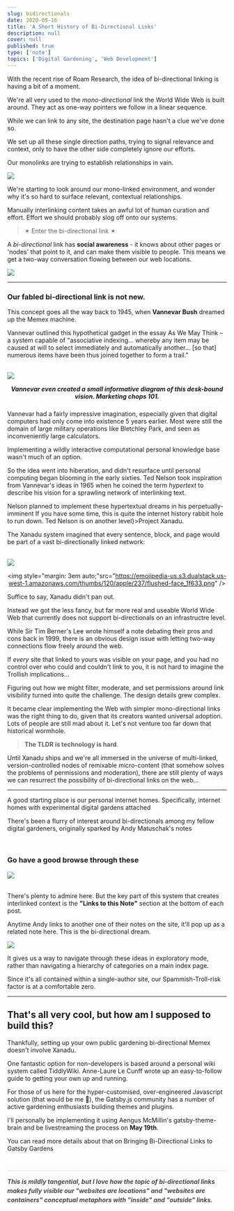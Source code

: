 ```yaml
---
slug: bidirectionals
date: 2020-05-16
title: 'A Short History of Bi-Directional Links'
description: null
cover: null
published: true
type: ['note']
topics: ['Digital Gardening', 'Web Development']
---
```



With the recent rise of <a to="https://roamresearch.com/">Roam Research</a>, the idea of bi-directional linking is having a bit of a moment. 

We're all very used to the _mono-directional_ link the World Wide Web is built around. They act as one-way pointers we follow in a linear sequence. 

While we can link to any site, the destination page hasn't a clue we've done so.

We set up all these single direction paths, trying to signal relevance and context, only to have the other side completely ignore our efforts.

Our monolinks are trying to establish relationships in vain. 


<Image src="https://res.cloudinary.com/dg3gyk0gu/image/upload/v1589455927/maggieappleton.com/notes/Hyperlinks.png" />


We're starting to look around our mono-linked environment, and wonder why it's so hard to surface relevant, contextual relationships.

Manually interlinking content takes an awful lot of human curation and effort. Effort we should probably slog off onto our systems.

> ✶ Enter the bi-directional link ✶

A _bi-directional_ link has **social awareness** - it knows about other pages or 'nodes' that point to it, and can make them visible to people. This means we get a two-way conversation flowing between our web locations.


<Image src="https://res.cloudinary.com/dg3gyk0gu/image/upload/v1589455927/maggieappleton.com/notes/Hyperlinks_2.png" />



---

### Our fabled **bi-directional link** is not new.

This concept goes all the way back to 1945, when **Vannevar Bush** dreamed up the <a to="https://en.wikipedia.org/wiki/Memex">Memex</a> machine.

 Vannevar outlined this hypothetical gadget in the essay <a to="https://www.theatlantic.com/magazine/archive/1945/07/as-we-may-think/303881/">As We May Think</a> – a system capable of "associative indexing... whereby any item may be caused at will to select immediately and automatically another... [so that] numerous items have been thus joined together to form a trail."

<br />

<SmallCenter>

 <Image src="https://res.cloudinary.com/dg3gyk0gu/image/upload/c_scale,w_960/v1589545798/maggieappleton.com/notes/memex.jpg" />

 <h5 style="text-align: center; margin-top: 1em; ">Vannevar even created a small informative diagram of this desk-bound vision. Marketing chops 101.</h5>

 </SmallCenter>

Vannevar had a fairly impressive imagination, especially given that digital computers had only come into existence 5 years earlier. Most were still the domain of large military operations like Bletchley Park, and seen as inconveniently large calculators.

Implementing a wildly interactive computational personal knowledge base wasn't much of an option.

So the idea went into hiberation, and didn't resurface until personal computing began blooming in the early sixties. <a to="https://en.wikipedia.org/wiki/Ted_Nelson">Ted Nelson</a> took inspiration from Vannevar's ideas in 1965 when he coined the term *hypertext* to describe his vision for a sprawling network of interlinking text.

<p>Nelson planned to implement these hypertextual dreams in his perpetually-imminent <Tooltip tiptext={<span>If you have some time, this is quite the <a to="https://en.wikipedia.org/wiki/Project_Xanadu">internet history rabbit hole</a> to run down. <a to="https://www.youtube.com/watch?v=F0NgV3yNd2o">Ted Nelson is on another level</a></span>}>Project Xanadu</Tooltip>.</p>

The Xanadu system imagined that every sentence, block, and page would be part of a vast bi-directionally linked network:

<br />

<Image src="https://res.cloudinary.com/dg3gyk0gu/image/upload/c_scale,w_1000/v1589545780/maggieappleton.com/notes/xanadu.png" />

<Center>

<img style="margin: 3em auto;"src="https://emojipedia-us.s3.dualstack.us-west-1.amazonaws.com/thumbs/120/apple/237/flushed-face_1f633.png" />

</Center>

Suffice to say, Xanadu didn't pan out.

Instead we got the less fancy, but far more real and useable World Wide Web that currently does not support bi-directionals on an infrastructre level.

While Sir Tim Berner's Lee <a to="https://www.w3.org/DesignIssues/Topology.html">wrote himself a note</a> debating their pros and cons back in 1999, there is an obvious design issue with letting two-way connections flow freely around the web.  

If _every_ site that linked to yours was visible on your page, and you had no control over who could and couldn't link to you, it is not hard to imagine the Trollish implications...

Figuring out how we might filter, moderate, and set permissions around link visibility turned into <a to="https://dl.acm.org/doi/epdf/10.1145/74224.74236">quite the challenge</a>. The <a to="https://dl.acm.org/doi/epdf/10.1145/74224.74229">design details</a> <a to="https://dl.acm.org/doi/epdf/10.1145/74224.74245">grew complex</a>.

It became clear implementing the Web with simpler mono-directional links was the right thing to do, given that its creators wanted universal adoption.  Lots of people are still mad about it. Let's not venture too far down that historical wormhole.

> **The TLDR is technology is hard**.

Until <a to="https://www.wired.com/1995/06/xanadu/">Xanadu ships</a> and we're all immersed in the universe of multi-linked, version-controlled nodes of remixable micro-content (that somehow solves the problems of permissions and moderation), there are still plenty of ways we can resurrect the possibility of bi-directional links on the web...

---

A good starting place is our personal internet homes. Specifically, internet homes with experimental <a to="https://github.com/MaggieAppleton/digital-gardeners">digital gardens</a> attached

There's been a flurry of interest around bi-directionals among my fellow digital gardeners, originally sparked by <a to="https://andymatuschak.org/">Andy Matuschak's</a> notes

<br />

<h3 css={css`color: #1EA8EC; transition: all 500ms ease; text-align: center; &:hover { transform: translateY(-3px); color: #EB5F19; &:after, &:before {
    content: ' ✶ '
} }`}><a noStyle to="https://notes.andymatuschak.org/">Go have a good browse through these</a></h3>

<Image src="https://res.cloudinary.com/dg3gyk0gu/image/upload/c_scale,w_960/v1589545795/maggieappleton.com/notes/andy-note-links.png" />

<br />
<br />

<p><Tooltip tiptext="It should be noted Andy is an experienced developer and interaction designer, and these notes should not be taken as the standard expectation for the rest of us normal plebby internet citizens.">There's plenty to admire here</Tooltip>. But the key part of this system that creates interlinked context is the <b>"Links to this Note"</b> section at the bottom of each post. </p>

Anytime Andy links to another one of their notes on the site, it'll pop up as a related note here.  This is the bi-directional dream.  

<Image src="https://res.cloudinary.com/dg3gyk0gu/image/upload/v1589483829/maggieappleton.com/notes/Hyperlinks_3.png" />

It gives us a way to navigate through these ideas in exploratory mode, rather than navigating a hierarchy of categories on a main index page.

Since it's all contained within a single-author site, our Spammish-Troll-risk factor is at a comfortable zero.


---

## That's all very cool, but how am I supposed to build this?


Thankfully, setting up your own public gardening bi-directional Memex doesn't involve Xanadu.

One fantastic option for non-developers is based around a personal wiki system called <a to="https://tiddlywiki.com/">TiddlyWiki</a>.  Anne-Laure Le Cunff wrote up an easy-to-follow guide to getting <a to="https://nesslabs.com/tiddlywiki-beginner-tutorial"> your own up and running</a>.

For those of us here for the hyper-customised, over-engineered Javascript solution (that would be me 🙌), the <a to="https://www.gatsbyjs.org/">Gatsby.js</a> community has a number of active gardening enthusiasts building themes and plugins.

I'll personally be implementing it using Aengus McMillin's <a to="https://github.com/aengusmcmillin/gatsby-theme-brain">gatsby-theme-brain</a> and be livestreaming the process on **May 19th**.

You can read more details about that on <Link to="gatsby-gardens">Bringing Bi-Directional Links to Gatsby Gardens</Link>

<h5 style="opacity: 80%; margin: 0 auto; margin-top: 3em; line-height: 1.5em; padding-top: 1em; max-width: 660px; border-top: 1px solid lightgrey;">This is mildly tangential, but I love how the topic of bi-directional links makes fully visible our "websites are locations" and "websites are containers" conceptual metaphors with <b>"inside"</b> and <b>"outside"</b> links.</h5>
